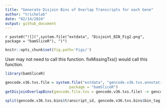 ```yaml
---
title: "Generate Disjoin Bins of Overlap Transcripts for each Gene"
author: "trichelab"
date: "02/14/2024"
output: github_document
---
```


`r paste0("![](",system.file("extdata", "Disjoint_BIN_Fig2.png", package = "bamSliceR"), ")")`

```r
knitr::opts_chunk$set(fig.path='Figs/')
```

User may not need to call this function. fixMissingTxs() would call this function.
```r
library(bamSliceR)

gencode.v36.txs.file = system.file("extdata", "gencode.v36.txs.annotation.subset.gff3", 
                             package = "bamSliceR")
getDisjoinOverlapBins(gencode.file.txs = gencode.v36.txs.file) -> gencode.v36.txs.bins

split(gencode.v36.txs.bins$transcript_id, gencode.v36.txs.bins$bin_tag)[1:10]
```